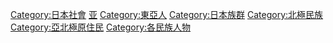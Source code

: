 {{Commons category|People of Japan}}
{{Catmore}}

[[Category:日本社會|Category:日本社會]]
[[Category:各國人物|亚]]
[[Category:東亞人|Category:東亞人]]
[[Category:日本族群|Category:日本族群]]
[[Category:北極民族|Category:北極民族]]
[[Category:亞北極原住民|Category:亞北極原住民]]
[[Category:各民族人物|Category:各民族人物]]